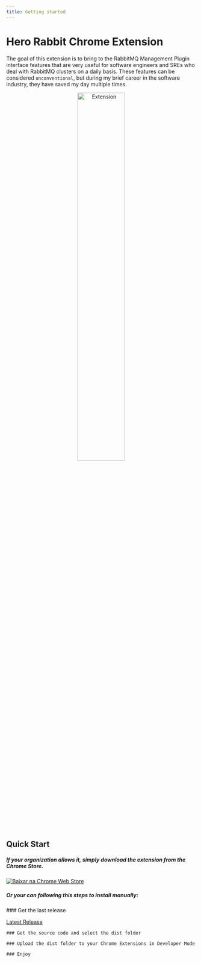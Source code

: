 ```yaml
---
title: Getting started
---
```



# Hero Rabbit Chrome Extension

The goal of this extension is to bring to the RabbitMQ Management Plugin interface features that are very useful for software engineers and SREs who deal with RabbitMQ clusters on a daily basis.
These features can be considered `unconventional`, but during my brief career in the software industry, they have saved my day multiple times.

<p align="center">
  <img
    src="/herorabbit/images/general/image_example.png"
    alt="Extension"
    width="50%"
    height="50%"
  />
</p>

## Quick Start

##### If your organization allows it, simply download the extension from the Chrome Store.

[![Baixar na Chrome Web Store](https://upload.wikimedia.org/wikipedia/commons/e/e1/Google_Chrome_icon_%28February_2022%29.svg)](https://chromewebstore.google.com/detail/boxel-3d/mjjgmlmpeaikcaajghilhnioimmaibon)

##### Or your can following this steps to install manually:

<Steps>
    ### Get the last release

[Latest Release](https://github.com/vanascimento/herorabbit/releases/latest)

    ### Get the source code and select the dist folder

    ### Upload the dist folder to your Chrome Extensions in Developer Mode

    ### Enjoy

</Steps>
